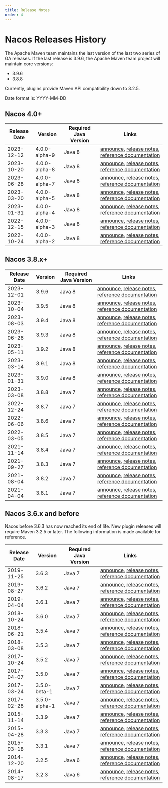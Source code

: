 ```yaml
---
title: Release Notes
order: 4
---
```



# Nacos Releases History

The Apache Maven team maintains the last version of the last two series of GA releases. If the last release is 3.9.6, the Apache Maven team project will maintain core versions:
- 3.9.6
- 3.8.8

Currently, plugins provide Maven API compatibility down to 3.2.5.

Date format is: YYYY-MM-DD

## Nacos 4.0+

|     Release Date        |   Version     | Required Java Version |  Links                                                      |
|-------------------------|---------------|-----------------------|-------------------------------------------------------------|
|2023-12-12               | 4.0.0-alpha-9 | Java 8                |[announce](), [release notes](), [reference documentation]() |
|2023-10-20               | 4.0.0-alpha-8 | Java 8                |[announce](), [release notes](), [reference documentation]() |
|2023-06-28               | 4.0.0-alpha-7 | Java 8                |[announce](), [release notes](), [reference documentation]() |
|2023-03-20               | 4.0.0-alpha-5 | Java 8                |[announce](), [release notes](), [reference documentation]() |
|2023-01-31               | 4.0.0-alpha-4 | Java 8                |[announce](), [release notes](), [reference documentation]() |
|2022-12-15               | 4.0.0-alpha-3 | Java 8                |[announce](), [release notes](), [reference documentation]() |
|2022-10-24               | 4.0.0-alpha-2 | Java 8                |[announce](), [release notes](), [reference documentation]() |

## Nacos 3.8.x+

|     Release Date        |   Version     | Required Java Version |  Links                                       |
|-------------------------|---------------|-----------------------|----------------------------------------------|
|2023-12-01               | 3.9.6         | Java 8                |[announce](), [release notes](), [reference documentation]() |
|2023-10-04               | 3.9.5         | Java 8                |[announce](), [release notes](), [reference documentation]() |
|2023-08-03               | 3.9.4         | Java 8                |[announce](), [release notes](), [reference documentation]() |
|2023-06-26               | 3.9.3         | Java 8                |[announce](), [release notes](), [reference documentation]() |
|2023-05-11               | 3.9.2         | Java 8                |[announce](), [release notes](), [reference documentation]() |
|2023-03-14               | 3.9.1         | Java 8                |[announce](), [release notes](), [reference documentation]() |
|2023-01-31               | 3.9.0         | Java 8                |[announce](), [release notes](), [reference documentation]() |
|2023-03-08               | 3.8.8         | Java 7                |[announce](), [release notes](), [reference documentation]() |
|2022-12-24               | 3.8.7         | Java 7                |[announce](), [release notes](), [reference documentation]() |
|2022-06-06               | 3.8.6         | Java 7                |[announce](), [release notes](), [reference documentation]() |
|2022-03-05               | 3.8.5         | Java 7                |[announce](), [release notes](), [reference documentation]() |
|2021-11-14               | 3.8.4         | Java 7                |[announce](), [release notes](), [reference documentation]() |
|2021-09-27               | 3.8.3         | Java 7                |[announce](), [release notes](), [reference documentation]() |
|2021-08-04               | 3.8.2         | Java 7                |[announce](), [release notes](), [reference documentation]() |
|2021-04-04               | 3.8.1         | Java 7                |[announce](), [release notes](), [reference documentation]() |

## Nacos 3.6.x and before
Nacos before 3.6.3 has now reached its end of life. New plugin releases will require Maven 3.2.5 or later. The following information is made available for reference.

|     Release Date        |   Version             | Required Java Version |  Links                                       |
|-------------------------|-----------------------|-----------------------|----------------------------------------------|
|2019-11-25               | 3.6.3                 | Java 7                |[announce](), [release notes](), [reference documentation]() |
|2019-08-27               | 3.6.2                 | Java 7                |[announce](), [release notes](), [reference documentation]() |
|2019-04-04               | 3.6.1                 | Java 7                |[announce](), [release notes](), [reference documentation]() |
|2018-10-24               | 3.6.0                 | Java 7                |[announce](), [release notes](), [reference documentation]() |
|2018-06-21               | 3.5.4                 | Java 7                |[announce](), [release notes](), [reference documentation]() |
|2018-03-08               | 3.5.3                 | Java 7                |[announce](), [release notes](), [reference documentation]() |
|2017-10-24               | 3.5.2                 | Java 7                |[announce](), [release notes](), [reference documentation]() |
|2017-04-07               | 3.5.0                 | Java 7                |[announce](), [release notes](), [reference documentation]() |
|2017-03-24               | 3.5.0-beta-1          | Java 7                |[announce](), [release notes](), [reference documentation]() |
|2017-02-28               | 3.5.0-alpha-1         | Java 7                |[announce](), [release notes](), [reference documentation]() |
|2015-11-14               | 3.3.9                 | Java 7                |[announce](), [release notes](), [reference documentation]() |
|2015-04-28               | 3.3.3                 | Java 7                |[announce](), [release notes](), [reference documentation]() |
|2015-03-18               | 3.3.1                 | Java 7                |[announce](), [release notes](), [reference documentation]() |
|2014-12-20               | 3.2.5                 | Java 6                |[announce](), [release notes](), [reference documentation]() |
|2014-08-17               | 3.2.3                 | Java 6                |[announce](), [release notes](), [reference documentation]() |